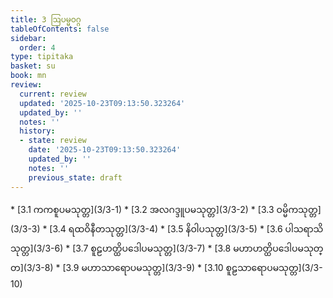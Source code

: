 ```yaml
---
title: 3 ဩပမ္မဝဂ္ဂ
tableOfContents: false
sidebar:
  order: 4
type: tipitaka
basket: su
book: mn
review:
  current: review
  updated: '2025-10-23T09:13:50.323264'
  updated_by: ''
  notes: ''
  history:
  - state: review
    date: '2025-10-23T09:13:50.323264'
    updated_by: ''
    notes: ''
    previous_state: draft
---
```



<ReviewStatus review={frontmatter.review} showDetails={true} />

<HypothesisAnnotation frontmatter={frontmatter} />

<DynamicBreadcrumb />



<TableOfContents book="mn" section="3">
* [3.1 ကကစူပမသုတ္တ](3/3-1)
* [3.2 အလဂဒ္ဒူပမသုတ္တ](3/3-2)
* [3.3 ဝမ္မိကသုတ္တ](3/3-3)
* [3.4 ရထဝိနီတသုတ္တ](3/3-4)
* [3.5 နိဝါပသုတ္တ](3/3-5)
* [3.6 ပါသရာသိသုတ္တ](3/3-6)
* [3.7 စူဠဟတ္ထိပဒေါပမသုတ္တ](3/3-7)
* [3.8 မဟာဟတ္ထိပဒေါပမသုတ္တ](3/3-8)
* [3.9 မဟာသာရောပမသုတ္တ](3/3-9)
* [3.10 စူဠသာရောပမသုတ္တ](3/3-10)
</TableOfContents>